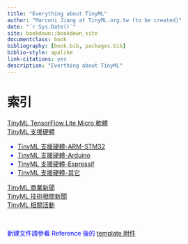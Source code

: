 ```yaml
--- 
title: "Everything about TinyML"
author: "Marconi Jiang at TinyML.org.tw (to be created)"
date: "`r Sys.Date()`"
site: bookdown::bookdown_site
documentclass: book
bibliography: [book.bib, packages.bib]
biblio-style: apalike
link-citations: yes
description: "Everthing about TinyML"
---
```


# 索引

<span style="color:blue;font_size:1.5em">[TinyML TensorFlow Lite Micro 軟體](#tflm)</style><br>
<span style="color:blue;font_size:1.5em">[TinyML 支援硬體](#hardware)</style>  

* <span style="color:blue;font_size:1.5em">[TinyML 支援硬體-ARM-STM32](#hardware-stm32)</style><br>
* <span style="color:blue;font_size:1.5em">[TinyML 支援硬體-Arduino](#hardware-arduino)</style><br>
* <span style="color:blue;font_size:1.5em">[TinyML 支援硬體-Espressif](#hardware-esf)</style><br>
* <span style="color:blue;font_size:1.5em">[TinyML 支援硬體-其它](#hardware-others)</style><br>

<span style="color:blue;font_size:1.5em">[TinyML 商業新聞](#commericalnews)</style><br>
<span style="color:blue;font_size:1.5em">[TinyML 技術相關新聞](#technicalnews)</style><br>
<span style="color:blue;font_size:1.5em">[TinyML 相關活動](#event)</style><br>

<span style="font_size:0.5em">新建文件請參看 Reference 後的 [template 附件](#template)</style>
